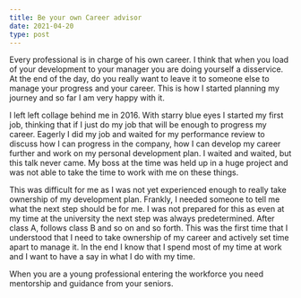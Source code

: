 ```yaml
---
title: Be your own Career advisor
date: 2021-04-20
type: post
---
```


Every professional is in charge of his own career. I think that when you load of your development to your manager you are doing yourself a disservice. At the end of the day, do you really want to leave it to someone else to manage your progress and your career. This is how I started planning my journey and so far I am very happy with it.

I left left collage behind me in 2016. With starry blue eyes I started my first job, thinking that if I just do my job that will be enough to progress my career. Eagerly I did my job and waited for my performance review to discuss how I can progress in the company, how I can develop my career further and work on my personal development plan. I waited and waited, but this talk never came. My boss at the time was held up in a huge project and was not able to take the time to work with me on these things.

This was difficult for me as I was not yet experienced enough to really take ownership of my development plan. Frankly, I needed someone to tell me what the next step should be for me. I was not prepared for this as even at my time at the university the next step was always predetermined. After class A, follows class B and so on and so forth. This was the first time that I understood that I need to take ownership of my career and actively set time apart to manage it. In the end I know that I spend most of my time at work and I want to have a say in what I do with my time.

When you are a young professional entering the workforce you need mentorship and guidance from your seniors.

